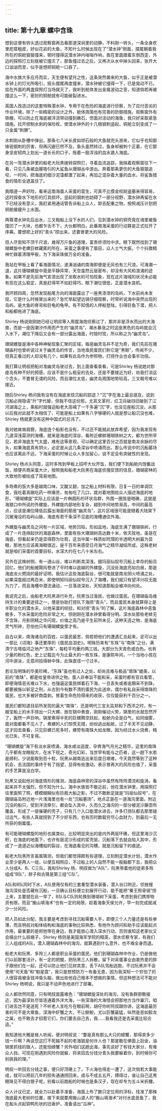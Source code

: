 ```yaml
---
---
---
```

title: 第十九章 螺中含珠
---




想到这便有转头透过观察窗再去看那道深涧里的动静，不料刚一转头，一条全身疙里疙瘩粗皮，好似花岩的大鱼，不知什么时候出现在了“潜水钟”侧面，摆尾朝着我所在的铜舱狠狠撞来，顿时撞得这潜水钟内嗡嗡作响，我在里面跟着东倒西歪，外边的探照灯立刻就被它撞灭了，那鱼撞过去之后，又再次从水中掉头回来，张开大口汹汹而至，似乎是想把铜舱一口吞了。

海中水族大多应月而实，天生便有望月之性，这条突然袭来的大鱼，似乎正是被潜水钟上的灯光所吸引，摇头摆尾再度撞来，潜水钟被它撞得一下，已是晃动不已，挂在外面的两盏探照灯当场就灭了，我听到舱体发出金属波动之音，知道倘若再被撞这么一下，密封的铜舱就有可能破裂进水。

英国人改造过的这套特殊潜水钟，专用于在危险的海底进行侦察，为了应付恶劣的作业环境，除了一些精密的设计之外，舱体周围也有完善的防御措施，观察窗外有铁栅，可以防止在海底被洋流带动撞到礁石，但面对活动的海鱼，我只好采取紧急措施，拉开控制水刺的保险栓，使潜水钟外的十几根钢刺竖起，铜舱立刻变成了一只金属“刺猬”。

水刺刚从卧槽中弹出，那条七八米长皮如顽石般的大鱼就兜头游来，它似乎也知那锋锐钢刺的厉害，但再闪避已然不及，鱼头虽然转过，鱼身却被刺个正着，在它那身坚皮韧肉上划出一道长长的口子，拖着一股浑浊的血水遁入海底。

在另一驾潜水钟里的船老大阮黑拨转探照灯，寻着血流追踪，我隔着观察窗往下一看，只见几条被血腥吸引的大鲨鱼从珊瑚丛中游出。奔着那条更伤的大鱼狠狠追咬，一时间，把海底的细沙泥藻都激了起来，再加之混杂着大量的血水，将鲨鱼猎食的情形全遮盖住了。

我暗道一声好险，看来这南海蛋人采蛋的营生，可真不比摸金校尉盗墓来得容易，这时探查水下地形的灯具损坏。竖起的钢刺也妨碍了一部分视野，潜水钟再留在水下已经没有意义，我赶紧用通话管告诉船上众人，卸去配重之物，按照减压计划把铜舱缓缓升上水面。

两尊潜水钟先后出水，三叉戟船上没下水的人们，见到潜水钟的铜壳竟在诲里被鱼撞凹了一大块，也都乍舌不下，大伙都明白，此番南海采蛋的行动算是正式拉开了序幕。要想把上好的“青头”捞出来。还要冒更大的风险。

但人尽皆知不顶千尺浪，难得万斤鱼的道理，富贵终须险中求。眼下既然找到了珊瑚螺旋中老螺巨蚌藏匿的所在，采蛋之事便有了眉目，众人士气大振，个个抖擞精神忙碌着清理甲板，为下海采珠做万全的准备。

我站在甲板上看了看海面情况，波涛汹诵的南海即便是无风也有三尺浪，可海潮一退，这片珊瑚螺旋中竟是平静异常，天空虽然云层密布，却没有大风和浪涌的迹象。如果不是先前海气宣泄出现了龙取水的可怕现象，现在这片海域的状况未必能有现在这么稳定，真是赶得早不如赶得巧，眼下潮位很低，正是潜水良机。

我环顾四周，忽然发现船尾方向的海面露出了一座黑漆漆的岛屿，下水前尚未发现，它是什么时候冒出来的？急忙举起望远镜仔细观察，时常听说海中突然出现的岛屿，是大鱼的脊背和巨龟的龟甲。有不知情的人停船登陆，引得巨鱼下潜，把人和船都拖进了海底。

Shirley 杨说刚刚她已经让明叔等人用震海炮侦察过了，那并非是浮水而出的大海兽，而是一座因潮汐作用而产生的“幽灵岛”，潮水暴涨之时这座黑色的岛屿就会沉入水下，潮位下降后又会有一部分露出海面，时隐时现，所以称之为“幽灵岛”。

珊瑚螺旋是海中各种神秘现象汇聚的区域，每座幽灵岛并不足为奇，我们先前在珊瑚庙村也曾听说过关于幽灵岛的传言，当地渔民蛋民们称它是“黑鲸”，传闻不少，但真正看过的人却没有几个，如果有此岛作为参照物，打捞作业也会事半功倍。

我打算让明叔把船对准幽灵岛驶过去，到上面查看查看，可是Shirley 杨说她对那座岛有种不好的预感，应该不是什么稳妥的去处，还是不要接近为好，劝我打消这个念头，不要冒无谓的风险，而且潮位太低，幽灵岛周围地势较高，三叉戟号难以接近。

随后Shirley 杨问我有没有在海底发现沉船的踪迹？“沉”字在海上最忌提及，说到沉船必用隐语“升”字代替，但我不信这份邪，尤其文革时，红卫兵破四旧破到了江河湖海之上，乘船时就强迫船老大高喊了一千多遍“沉”字，也没见座船沉没，从那以后我对此就不太相信了，可能是船上如果有八字够硬的人就是想让船沉没也难，Shirley 杨就更没有这种中国式的忌讳了。

我对她耸耸肩膀，海底连个船影也没有，不过还不能就此放弃希望，因为我发现有几道深浅莫测的海槽，就来是海底的深谷，看附近螺蚌珊瑚铁树之大，都为世所罕见，若非海底生气太盛，难有这等景观，可以确定这里百分之百就是南龙余脉的尽头，如果海底真有阴火，必定是从这几条深谷中喷涌而出，那么传说中的沉船墓场也应该离此不远，下海采蛋的时候让众人多加留心，说不定会有突破性的发现。

Shirley 杨点头同意，这时多玲到甲板上招呼大伙开饭，我们便下到船舱内饱餐战饭，顺便共商采蛋大计，按照我和船老大阮黑在海底侦搜反馈的信息，珊瑚密林的大致地形被绘成了简易地图。

多玲煮的饭大多是越南口味，又酸又甜，加之船上材料有限，日复一日的单调饮食，我吃着真跟吃药一样痛苦，匆匆吃了几口，就对着地图给众人描述海底的地形，“珊瑚螺旋”实际上应该是一片椭圆形的环状岛群，外围一圈皆是暗礁，这就是海狼口中所说的外螺旋，外螺旋内部地形复杂，越到中间地势渐高，中间的最高点，应该是潮位降低后露出海面的那座“幽灵岛”，这片区域很可能是随着大陆架下沉被淹没的岛屿山脉，海底有若干条深不见底的海槽通往外海。

外螺旋与幽灵岛之间有一片区域，地势凹陷，形如盆地，海底生满了珊瑚铁树，行成了一片连绵起伏的海底森林，里面有些大珊瑚树高达数十米，依天拔地，虽是在海底，但看起来仍是显得蔚为壮观，这当中属一株质如玳瑁的半透明大树最为显眼，那地方应该离海眼很近，是千百年来感受日月海气之精华凝结所成，这株老树就是咱们采蛋的首要目标，水深大约在七八十米左右。

另外在这株树侧，有一道山谷，难以判断其深浅，据玛丽仙奴号沉船上幸存的船员回忆，他们的船被飓风卷进了平时难以逾越的外螺旋，沉没处海底亮如白昼，那是海底龙火燃烧的最好证明，我估计这些海底裂谷，很可能就是南龙阴火喷涌之处，如果深度超过两百米、即使明知玛丽仙奴号沉入了海槽，我们就只有望洋兴叹无能为力了，而且海槽中潜流诵动，一旦落进深处，天知道那船会被冲向何处。

我说完之后，由船老大阮黑进行补充，阮黑当过渔民，也做过蛋民。在珊瑚庙岛维持生计的重要途径之一，便是协助打捞队下海捞“青头”，而且蛋民本身就算得上是半职业化的潜水夫，以他采蛋的经验，和对捞“青头”的了解，这片海底森林中恶鱼极多，下水采蛋的危险非常之大，但刚刚在潜水钟里看得分明。深水处那些老蚌无不含珠，月影阴精之华闪现，价值之高乃是平生前所未见，这种天造之物，是海底灵气所钟，恐怕也只有珊瑚螺旋里才有。

自古以来，南海诸岛的百姓，以蛋民最苦，倘若把他们的遭遇汇总起来，足可以出一部比《词海》事还要厚的《蛋民血泪史》。明珠历来有“东珠”与“南珠”之分。满清宁古塔临河之地产“东珠”，每粒平均重约两三钱，大部分为天青色或白色。也有少量的粉红色，史上记载迄今为止最大的一枚东珠，是康熙年间，一个当地小孩在河中游泳，无意间拾得蚌中珠，此珠直径一寸过半。

若论及明珠的华美珍稀，“东珠”虽也有过人之处，却尚且难与极品“南珠”媲美，以前的“南珠”，都是给皇帝进供之物。蛋人非奉旨不能和采，采蛋时都有官兵看管，即便海情恶劣难以下水，也强逼这蛋民绑着石下海，一旦丢失或者逾期采不到珠，都要被施以斩足之刑，从古到今有数不清的蛋民为此送命，偶尔有私自采得南珠的蛋民，也大多被奸商盘剥。冒着生命危险得来的收获，仅仅能获利千百分之一。

蛋民们都知道目前所发现的最大“南珠”，还是明代三宝太监郑和下西洋之时，有一艘宝船上的水手捞出一只大螺，放在锅中煮食，刚刚催动火势，锅里的水就忽然开了，轰然一声巨响，锅里煮得半死的巨螺腾空跃起，船舱内全是白气，如同烟雾，面对面都看不见人了，煮螺的人们惊慌无措，纷纷逃出船舱，过了半天不见动静，这才回去查看，只见巨螺已死多时，螺旁有南珠大如龙眼，因为经过水火烧煮，精光已失，不可复得。

“珊瑚螺旋”海下有淡水泉喷涌，海水咸淡适度，孕育海气月光之精华，这里的南珠几乎都有龙眼般大，在水下视之，奇光幻彩，当世罕有能与之匹者，这一趟下水若是顺利，少说能取到百十粒，阮黑从越南逃出来后度日艰难，今天竟然等到了这种机会，去法国的事终于有了指望，显得有些激动，表示冒再大的风险也值了，采蛋的手艺算是没白学。

阮黑又说起他对海底情形的推测，海底森林旁的深谷中虽然有阵阵潜流和旋涡，看起来并不太强烈，但不知为什么，海中水族皆不敢近前，他在潜水钟里，用探照灯往里面照了照，模模糊糊似有巨舰大船之影，不过不敢断定就是“玛丽仙奴号”，在珊瑚庙岛附近地一片浅海里也有一处“沉船墓场”，地点正是在一道海沟里面，附近沉没的船只，受到洋流牵引，都会坠入其中，久而久之海沟的一部分被泥沙藤壶所覆盖，形成了一层催硬的壳子，只有几个入口能潜水进去，许多打捞队都去那里碰过运气，有些人真就捞到了不少好东西，也有历时数载穷尽心血财力，到最后一无所获的倒霉蛋。

有可能珊瑚螺旋的地形也属类似，比较明显突出的是内外两层环礁，但这里海沙沉积，在海底的地面下，也许有层泥沙形成的浆壳层，沉船落下去就会陷入其中，形成了一道道近似海槽般的裂谷，在海底看见的沟槽，就是沉船留下的痕迹。

船老大阮黑所言虽属猜测，但我们都觉得颇有些道理，立刻制定潜水计划，潜水作业至少是两人一组，以便互相照应，不过船上的人自然不能一股脑都下去，我把众人分成A、B、C三队，我和Shirley 杨、明叔做为“A队”，阮黑带着他的徒弟多玲组成“B队”，胖子和古猜是第三组“C队”。

A队和B队同时下水，A队使用仅有的三套重型潜水装备，潜入谷口附近，侦挫搜海沟深处是否藏有沉船，一旦确认目标便立刻展开行动，能不能把“秦王照骨镜”捞上来，主要就在此一举了，B队与C队则轮换到珊瑚树下采蛋，考虑到我们携带物资有限，而且“搬山填海术”也有一定的局限，趁着海象天侯允许，早一刻完成就减少一分风险。

把人员如此分配，我主要是考虑到寻找沉船需要人手，即便三个人力量还是有些单薄，而且明叔对船体结构和海底的事物比较熟悉，有他作为顾问和助手应该能起点作用，最重要的是把他带在身边，我才能放心潜入深水行动，否则谁知这老家伙又会搞出什么妖蛾子，Shirley 杨则是美国海军学院的精英，潜水侦察专家，有我们三人组成的A队，潜入珊瑚森林中的海沟，就算遇到什么意外，也不难全身而退。

船老大和阮黑、多玲三人都是职业采蛋的蛋民，他们到珊瑚森林中作业，仍是做他们以前那套活计，有一定的把握，把阮黑三人拆散，留下对采蛋事业由衷热爱的胖子跟他们在一起，还可以防止他们见财其意，丢下A队驾船逃跑，不过阮黑并不会使用“司天鱼”和“魁星盘”，我只是想预防万一有备无患，因为我深知一个穷怕了的人很容易被金钱冲昏头脑，做出些他自己根本不想做的事情，但这种想法可不能对Shirley 杨明说，我只是不动声色地进行了部署。

众人都欣然同意，只有明叔面露难色：“珊瑚螺旋深处的海沟，没有鱼群胆敢接近，因为最深处尽皆连通着外洋大海，一些深海的大海怪会把那地方当作巢穴，咱们进去岂不是送死？不听老人言吃亏在眼前啊，胡仔你听阿叔跟你讲，这海底最厉害的可不是大章鱼，深海中虾蟹之大，不让鲸鲵，尤以巨蟹最猛，纵然是恶如鲛龙之属，也不敢去才招惹它们，你们要去自己去，我……我看我还是去采蛋比较合适。”

我知道他大概是耸人听闻，便对明叔说：“要是真有那么大只的螃蟹，那得卖多少钱一斤啊？再说您这打不死输不起的老海狼是何许人也？那是敢在佛面上刮金，油锅里抓钱的狠人，还能怕螃蟹？另外咱们这趟出海，事先说好了有钱大家分，有难众人挡，可现在刚遇到风险你就躲，将来回去分钱分青头我要躲着你，到时候你可别挑我的理。”

明叔一听回去分钱之事，便只好顶硬上了，下火海也得走一遭了，这次倘若大事能成，就可以把前几年的损失通通捞回来，成与不成五五开，搏得过，谁让自己这黑眼珠见不得白银子呢，别看以前跑船的时候也是条汉子，现在却专为五斗米折腰。

众人计议已定，就全力以赴着手准备，海面上布了数只定位用的浮标，找准了那株海底最大老树的位置，接下来就要用搬山道人的“搬山填海术”对付水底恶鱼了，我在船头点起铜鸭形状的旧香炉，准备请出“瓜神”。